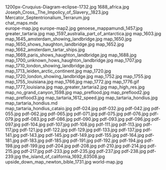     
<PopImage className="sm:float-right m-auto sm:m-1 sm:ml-4" src={JPG_1200px_Cruquius_Diagram_eclipse_1732_jpg} width={384} alt="1200px-Cruquius-Diagram-eclipse-1732.jpg">
	1200px-Cruquius-Diagram-eclipse-1732.jpg
</PopImage>
<PopImage className="sm:float-left m-auto sm:m-1 sm:mr-4" src={JPG_1688_africa_jpg} width={384} alt="1688_africa.jpg">
	1688_africa.jpg
</PopImage>
<PopImage className="sm:float-right m-auto sm:m-1 sm:ml-4" src={JPG_Joseph_Cross__The_Impolicy_of_Slavery__1823_jpg} width={384} alt="Joseph_Cross,_The_Impolicy_of_Slavery,_1823.jpg">
	Joseph_Cross,_The_Impolicy_of_Slavery,_1823.jpg
</PopImage>
<PopImage className="sm:float-left m-auto sm:m-1 sm:mr-4" src={JPG_Mercator_Septentrionalium_Terrarum_jpg} width={384} alt="Mercator_Septentrionalium_Terrarum.jpg">
	Mercator_Septentrionalium_Terrarum.jpg
</PopImage>
<div className="w-full md:max-w-[80rem] float-right italic">
	<MDX_chat_maps_mdx />
	chat_maps.mdx
</div>
<PopImage className="sm:float-right m-auto sm:m-1 sm:ml-4" src={JPG_europe_map_jpg} width={384} alt="europe-map.jpg">
	europe-map.jpg
</PopImage>
<PopImage className="sm:float-left m-auto sm:m-1 sm:mr-4" src={JPG_europe_map2_jpg} width={384} alt="europe-map2.jpg">
	europe-map2.jpg
</PopImage>
<PopImage className="sm:float-right m-auto sm:m-1 sm:ml-4" src={JPG_genoese_mappamundi_1457_jpg} width={384} alt="genoese_mappamundi_1457.jpg">
	genoese_mappamundi_1457.jpg
</PopImage>
<PopImage className="sm:float-left m-auto sm:m-1 sm:mr-4" src={JPG_greater_tartaria_jpg} width={384} alt="greater_tartaria.jpg">
	greater_tartaria.jpg
</PopImage>
<PopImage className="sm:float-right m-auto sm:m-1 sm:ml-4" src={JPG_map_1597_australia_part_of_antarctica_jpg} width={384} alt="map_1597_australia_part_of_antarctica.jpg">
	map_1597_australia_part_of_antarctica.jpg
</PopImage>
<PopImage className="sm:float-left m-auto sm:m-1 sm:mr-4" src={JPG_map_1603_jpg} width={384} alt="map_1603.jpg">
	map_1603.jpg
</PopImage>
<PopImage className="sm:float-right m-auto sm:m-1 sm:ml-4" src={JPG_map_1645_amsterdam_showing_landbridge_jpg} width={384} alt="map_1645_amsterdam_showing_landbridge.jpg">
	map_1645_amsterdam_showing_landbridge.jpg
</PopImage>
<PopImage className="sm:float-left m-auto sm:m-1 sm:mr-4" src={JPG_map_1650_jpg} width={384} alt="map_1650.jpg">
	map_1650.jpg
</PopImage>
<PopImage className="sm:float-right m-auto sm:m-1 sm:ml-4" src={JPG_map_1650_shows_haughton_landbridge_jpg} width={384} alt="map_1650_shows_haughton_landbridge.jpg">
	map_1650_shows_haughton_landbridge.jpg
</PopImage>
<PopImage className="sm:float-left m-auto sm:m-1 sm:mr-4" src={JPG_map_1652_jpg} width={384} alt="map_1652.jpg">
	map_1652.jpg
</PopImage>
<PopImage className="sm:float-right m-auto sm:m-1 sm:ml-4" src={JPG_map_1662_amsterdam_tartar_ships_jpg} width={384} alt="map_1662_amsterdam_tartar_ships.jpg">
	map_1662_amsterdam_tartar_ships.jpg
</PopImage>
<PopImage className="sm:float-left m-auto sm:m-1 sm:mr-4" src={JPG_map_1669_paris_shows_haughton_landbridge_jpg} width={384} alt="map_1669_paris_shows_haughton_landbridge.jpg">
	map_1669_paris_shows_haughton_landbridge.jpg
</PopImage>
<PopImage className="sm:float-right m-auto sm:m-1 sm:ml-4" src={JPG_map_1688_jpg} width={384} alt="map_1688.jpg">
	map_1688.jpg
</PopImage>
<PopImage className="sm:float-left m-auto sm:m-1 sm:mr-4" src={JPG_map_1700_unknown_hows_haughton_landbridge_jpg} width={384} alt="map_1700_unknown_hows_haughton_landbridge.jpg">
	map_1700_unknown_hows_haughton_landbridge.jpg
</PopImage>
<PopImage className="sm:float-right m-auto sm:m-1 sm:ml-4" src={JPG_map_1707_jpg} width={384} alt="map_1707.jpg">
	map_1707.jpg
</PopImage>
<PopImage className="sm:float-left m-auto sm:m-1 sm:mr-4" src={JPG_map_1710_london_showing_landbridge_jpg} width={384} alt="map_1710_london_showing_landbridge.jpg">
	map_1710_london_showing_landbridge.jpg
</PopImage>
<PopImage className="sm:float-right m-auto sm:m-1 sm:ml-4" src={JPG_map_1713_leiden_arctic_continent_jpg} width={384} alt="map_1713_leiden_arctic_continent.jpg">
	map_1713_leiden_arctic_continent.jpg
</PopImage>
<PopImage className="sm:float-left m-auto sm:m-1 sm:mr-4" src={JPG_map_1720_jpg} width={384} alt="map_1720.jpg">
	map_1720.jpg
</PopImage>
<PopImage className="sm:float-right m-auto sm:m-1 sm:ml-4" src={JPG_map_1720_london_showing_landbridge_jpg} width={384} alt="map_1720_london_showing_landbridge.jpg">
	map_1720_london_showing_landbridge.jpg
</PopImage>
<PopImage className="sm:float-left m-auto sm:m-1 sm:mr-4" src={JPG_map_1752_jpg} width={384} alt="map_1752.jpg">
	map_1752.jpg
</PopImage>
<PopImage className="sm:float-right m-auto sm:m-1 sm:ml-4" src={JPG_map_1755_jpg} width={384} alt="map_1755.jpg">
	map_1755.jpg
</PopImage>
<PopImage className="sm:float-left m-auto sm:m-1 sm:mr-4" src={JPG_map_1755_louisiana_jpg} width={384} alt="map_1755_louisiana.jpg">
	map_1755_louisiana.jpg
</PopImage>
<PopImage className="sm:float-right m-auto sm:m-1 sm:ml-4" src={JPG_map_1766_jpg} width={384} alt="map_1766.jpg">
	map_1766.jpg
</PopImage>
<PopImage className="sm:float-left m-auto sm:m-1 sm:mr-4" src={JPG_map_1772_jpg} width={384} alt="map_1772.jpg">
	map_1772.jpg
</PopImage>
<PopImage className="sm:float-right m-auto sm:m-1 sm:ml-4" src={GIF_map_1776_gif} width={384} alt="map_1776.gif">
	map_1776.gif
</PopImage>
<PopImage className="sm:float-left m-auto sm:m-1 sm:mr-4" src={JPG_map_1777_louisiana_jpg} width={384} alt="map_1777_louisiana.jpg">
	map_1777_louisiana.jpg
</PopImage>
<PopImage className="sm:float-right m-auto sm:m-1 sm:ml-4" src={JPG_map_greater_tartaria2_jpg} width={384} alt="map_greater_tartaria2.jpg">
	map_greater_tartaria2.jpg
</PopImage>
<PopImage className="sm:float-left m-auto sm:m-1 sm:mr-4" src={JPG_map_high_res_jpg} width={384} alt="map_high_res.jpg">
	map_high_res.jpg
</PopImage>
<PopImage className="sm:float-right m-auto sm:m-1 sm:ml-4" src={JPG_map_no_grand_canyon_1598_jpg} width={384} alt="map_no_grand_canyon_1598.jpg">
	map_no_grand_canyon_1598.jpg
</PopImage>
<PopImage className="sm:float-left m-auto sm:m-1 sm:mr-4" src={JPG_map_preflood_jpg} width={384} alt="map_preflood.jpg">
	map_preflood.jpg
</PopImage>
<PopImage className="sm:float-right m-auto sm:m-1 sm:ml-4" src={JPG_map_preflood2_jpg} width={384} alt="map_preflood2.jpg">
	map_preflood2.jpg
</PopImage>
<PopImage className="sm:float-left m-auto sm:m-1 sm:mr-4" src={JPG_map_preflood3_jpg} width={384} alt="map_preflood3.jpg">
	map_preflood3.jpg
</PopImage>
<PopImage className="sm:float-right m-auto sm:m-1 sm:ml-4" src={JPG_map_tartaria_1612_speed_jpg} width={384} alt="map_tartaria_1612_speed.jpg">
	map_tartaria_1612_speed.jpg
</PopImage>
<PopImage className="sm:float-left m-auto sm:m-1 sm:mr-4" src={JPG_map_tartaria_hondius_jpg} width={384} alt="map_tartaria_hondius.jpg">
	map_tartaria_hondius.jpg
</PopImage>
<div className="w-full md:max-w-[80rem] float-right italic">
	<MD_map_tartaria_hondius_md />
	map_tartaria_hondius.md
</div>
<PopImage className="sm:float-right m-auto sm:m-1 sm:ml-4" src={JPG_map_tartaria_hondius_cataio_jpg} width={384} alt="map_tartaria_hondius_cataio.jpg">
	map_tartaria_hondius_cataio.jpg
</PopImage>
<PopImage className="sm:float-left m-auto sm:m-1 sm:mr-4" src={JPG_pdf_024_jpg} width={384} alt="pdf-024.jpg">
	pdf-024.jpg
</PopImage>
<PopImage className="sm:float-right m-auto sm:m-1 sm:ml-4" src={JPG_pdf_032_jpg} width={384} alt="pdf-032.jpg">
	pdf-032.jpg
</PopImage>
<PopImage className="sm:float-left m-auto sm:m-1 sm:mr-4" src={JPG_pdf_042_jpg} width={384} alt="pdf-042.jpg">
	pdf-042.jpg
</PopImage>
<PopImage className="sm:float-right m-auto sm:m-1 sm:ml-4" src={JPG_pdf_055_jpg} width={384} alt="pdf-055.jpg">
	pdf-055.jpg
</PopImage>
<PopImage className="sm:float-left m-auto sm:m-1 sm:mr-4" src={JPG_pdf_062_jpg} width={384} alt="pdf-062.jpg">
	pdf-062.jpg
</PopImage>
<PopImage className="sm:float-right m-auto sm:m-1 sm:ml-4" src={JPG_pdf_065_jpg} width={384} alt="pdf-065.jpg">
	pdf-065.jpg
</PopImage>
<PopImage className="sm:float-left m-auto sm:m-1 sm:mr-4" src={JPG_pdf_071_jpg} width={384} alt="pdf-071.jpg">
	pdf-071.jpg
</PopImage>
<PopImage className="sm:float-right m-auto sm:m-1 sm:ml-4" src={JPG_pdf_075_jpg} width={384} alt="pdf-075.jpg">
	pdf-075.jpg
</PopImage>
<PopImage className="sm:float-left m-auto sm:m-1 sm:mr-4" src={JPG_pdf_076_jpg} width={384} alt="pdf-076.jpg">
	pdf-076.jpg
</PopImage>
<PopImage className="sm:float-right m-auto sm:m-1 sm:ml-4" src={JPG_pdf_079_jpg} width={384} alt="pdf-079.jpg">
	pdf-079.jpg
</PopImage>
<PopImage className="sm:float-left m-auto sm:m-1 sm:mr-4" src={JPG_pdf_083_jpg} width={384} alt="pdf-083.jpg">
	pdf-083.jpg
</PopImage>
<PopImage className="sm:float-right m-auto sm:m-1 sm:ml-4" src={JPG_pdf_086_jpg} width={384} alt="pdf-086.jpg">
	pdf-086.jpg
</PopImage>
<PopImage className="sm:float-left m-auto sm:m-1 sm:mr-4" src={JPG_pdf_090_jpg} width={384} alt="pdf-090.jpg">
	pdf-090.jpg
</PopImage>
<PopImage className="sm:float-right m-auto sm:m-1 sm:ml-4" src={JPG_pdf_093_jpg} width={384} alt="pdf-093.jpg">
	pdf-093.jpg
</PopImage>
<PopImage className="sm:float-left m-auto sm:m-1 sm:mr-4" src={JPG_pdf_096_jpg} width={384} alt="pdf-096.jpg">
	pdf-096.jpg
</PopImage>
<PopImage className="sm:float-right m-auto sm:m-1 sm:ml-4" src={JPG_pdf_097_jpg} width={384} alt="pdf-097.jpg">
	pdf-097.jpg
</PopImage>
<PopImage className="sm:float-left m-auto sm:m-1 sm:mr-4" src={JPG_pdf_104_jpg} width={384} alt="pdf-104.jpg">
	pdf-104.jpg
</PopImage>
<PopImage className="sm:float-right m-auto sm:m-1 sm:ml-4" src={JPG_pdf_107_jpg} width={384} alt="pdf-107.jpg">
	pdf-107.jpg
</PopImage>
<PopImage className="sm:float-left m-auto sm:m-1 sm:mr-4" src={JPG_pdf_108_jpg} width={384} alt="pdf-108.jpg">
	pdf-108.jpg
</PopImage>
<PopImage className="sm:float-right m-auto sm:m-1 sm:ml-4" src={JPG_pdf_111_jpg} width={384} alt="pdf-111.jpg">
	pdf-111.jpg
</PopImage>
<PopImage className="sm:float-left m-auto sm:m-1 sm:mr-4" src={JPG_pdf_113_jpg} width={384} alt="pdf-113.jpg">
	pdf-113.jpg
</PopImage>
<PopImage className="sm:float-right m-auto sm:m-1 sm:ml-4" src={JPG_pdf_117_jpg} width={384} alt="pdf-117.jpg">
	pdf-117.jpg
</PopImage>
<PopImage className="sm:float-left m-auto sm:m-1 sm:mr-4" src={JPG_pdf_121_jpg} width={384} alt="pdf-121.jpg">
	pdf-121.jpg
</PopImage>
<PopImage className="sm:float-right m-auto sm:m-1 sm:ml-4" src={JPG_pdf_122_jpg} width={384} alt="pdf-122.jpg">
	pdf-122.jpg
</PopImage>
<PopImage className="sm:float-left m-auto sm:m-1 sm:mr-4" src={JPG_pdf_129_jpg} width={384} alt="pdf-129.jpg">
	pdf-129.jpg
</PopImage>
<PopImage className="sm:float-right m-auto sm:m-1 sm:ml-4" src={JPG_pdf_133_jpg} width={384} alt="pdf-133.jpg">
	pdf-133.jpg
</PopImage>
<PopImage className="sm:float-left m-auto sm:m-1 sm:mr-4" src={JPG_pdf_137_jpg} width={384} alt="pdf-137.jpg">
	pdf-137.jpg
</PopImage>
<PopImage className="sm:float-right m-auto sm:m-1 sm:ml-4" src={JPG_pdf_141_jpg} width={384} alt="pdf-141.jpg">
	pdf-141.jpg
</PopImage>
<PopImage className="sm:float-left m-auto sm:m-1 sm:mr-4" src={JPG_pdf_143_jpg} width={384} alt="pdf-143.jpg">
	pdf-143.jpg
</PopImage>
<PopImage className="sm:float-right m-auto sm:m-1 sm:ml-4" src={JPG_pdf_145_jpg} width={384} alt="pdf-145.jpg">
	pdf-145.jpg
</PopImage>
<PopImage className="sm:float-left m-auto sm:m-1 sm:mr-4" src={JPG_pdf_149_jpg} width={384} alt="pdf-149.jpg">
	pdf-149.jpg
</PopImage>
<PopImage className="sm:float-right m-auto sm:m-1 sm:ml-4" src={JPG_pdf_155_jpg} width={384} alt="pdf-155.jpg">
	pdf-155.jpg
</PopImage>
<PopImage className="sm:float-left m-auto sm:m-1 sm:mr-4" src={JPG_pdf_164_jpg} width={384} alt="pdf-164.jpg">
	pdf-164.jpg
</PopImage>
<PopImage className="sm:float-right m-auto sm:m-1 sm:ml-4" src={JPG_pdf_181_jpg} width={384} alt="pdf-181.jpg">
	pdf-181.jpg
</PopImage>
<PopImage className="sm:float-left m-auto sm:m-1 sm:mr-4" src={JPG_pdf_183_jpg} width={384} alt="pdf-183.jpg">
	pdf-183.jpg
</PopImage>
<PopImage className="sm:float-right m-auto sm:m-1 sm:ml-4" src={JPG_pdf_185_jpg} width={384} alt="pdf-185.jpg">
	pdf-185.jpg
</PopImage>
<PopImage className="sm:float-left m-auto sm:m-1 sm:mr-4" src={JPG_pdf_191_jpg} width={384} alt="pdf-191.jpg">
	pdf-191.jpg
</PopImage>
<PopImage className="sm:float-right m-auto sm:m-1 sm:ml-4" src={JPG_pdf_192_jpg} width={384} alt="pdf-192.jpg">
	pdf-192.jpg
</PopImage>
<PopImage className="sm:float-left m-auto sm:m-1 sm:mr-4" src={JPG_pdf_194_jpg} width={384} alt="pdf-194.jpg">
	pdf-194.jpg
</PopImage>
<PopImage className="sm:float-right m-auto sm:m-1 sm:ml-4" src={JPG_pdf_198_jpg} width={384} alt="pdf-198.jpg">
	pdf-198.jpg
</PopImage>
<PopImage className="sm:float-left m-auto sm:m-1 sm:mr-4" src={JPG_pdf_199_jpg} width={384} alt="pdf-199.jpg">
	pdf-199.jpg
</PopImage>
<PopImage className="sm:float-right m-auto sm:m-1 sm:ml-4" src={JPG_pdf_204_jpg} width={384} alt="pdf-204.jpg">
	pdf-204.jpg
</PopImage>
<PopImage className="sm:float-left m-auto sm:m-1 sm:mr-4" src={JPG_pdf_208_jpg} width={384} alt="pdf-208.jpg">
	pdf-208.jpg
</PopImage>
<PopImage className="sm:float-right m-auto sm:m-1 sm:ml-4" src={JPG_pdf_210_jpg} width={384} alt="pdf-210.jpg">
	pdf-210.jpg
</PopImage>
<PopImage className="sm:float-left m-auto sm:m-1 sm:mr-4" src={JPG_pdf_214_jpg} width={384} alt="pdf-214.jpg">
	pdf-214.jpg
</PopImage>
<PopImage className="sm:float-right m-auto sm:m-1 sm:ml-4" src={JPG_pdf_215_jpg} width={384} alt="pdf-215.jpg">
	pdf-215.jpg
</PopImage>
<PopImage className="sm:float-left m-auto sm:m-1 sm:mr-4" src={JPG_pdf_217_jpg} width={384} alt="pdf-217.jpg">
	pdf-217.jpg
</PopImage>
<PopImage className="sm:float-right m-auto sm:m-1 sm:ml-4" src={JPG_pdf_233_jpg} width={384} alt="pdf-233.jpg">
	pdf-233.jpg
</PopImage>
<PopImage className="sm:float-left m-auto sm:m-1 sm:mr-4" src={JPG_pdf_235_jpg} width={384} alt="pdf-235.jpg">
	pdf-235.jpg
</PopImage>
<PopImage className="sm:float-right m-auto sm:m-1 sm:ml-4" src={JPG_pdf_237_jpg} width={384} alt="pdf-237.jpg">
	pdf-237.jpg
</PopImage>
<PopImage className="sm:float-left m-auto sm:m-1 sm:mr-4" src={JPG_pdf_238_jpg} width={384} alt="pdf-238.jpg">
	pdf-238.jpg
</PopImage>
<PopImage className="sm:float-right m-auto sm:m-1 sm:ml-4" src={JPG_pdf_239_jpg} width={384} alt="pdf-239.jpg">
	pdf-239.jpg
</PopImage>
<PopImage className="sm:float-left m-auto sm:m-1 sm:mr-4" src={JPG_the_island_of_california_1692_63508_jpg} width={384} alt="the_island_of_california_1692_63508.jpg">
	the_island_of_california_1692_63508.jpg
</PopImage>
<PopImage className="sm:float-right m-auto sm:m-1 sm:ml-4" src={JPG_upside_down_map_newton_bible_1731_jpg} width={384} alt="upside_down_map_newton_bible_1731.jpg">
	upside_down_map_newton_bible_1731.jpg
</PopImage>
<PopImage className="sm:float-left m-auto sm:m-1 sm:mr-4" src={JPG_world_map_jpg} width={384} alt="world-map.jpg">
	world-map.jpg
</PopImage>
